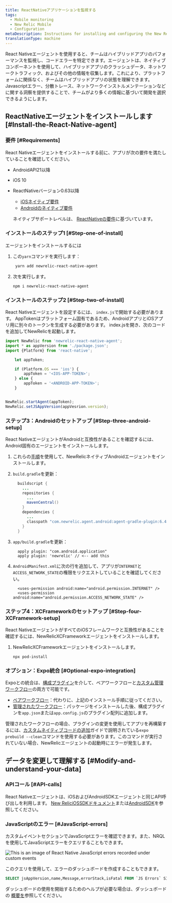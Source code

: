 ```yaml
---
title: ReactNativeアプリケーションを監視する
tags:
  - Mobile monitoring
  - New Relic Mobile
  - Configuration
metaDescription: Instructions for installing and configuring the New Relic React Native agent.
translationType: machine
---
```



React Nativeエージェントを使用すると、チームはハイブリッドアプリのパフォーマンスを監視し、コードエラーを特定できます。エージェントは、ネイティブコンポーネントを使用して、ハイブリッドアプリのクラッシュデータ、ネットワークトラフィック、およびその他の情報を収集します。これにより、プラットフォームに関係なく、チームはハイブリッドアプリの状態を理解できます。 Javascriptエラー、分散トレース、ネットワークインストルメンテーションなどに関する洞察を提供することで、チームがより多くの情報に基づいて開発を選択できるようにします。

## ReactNativeエージェントをインストールします [#Install-the-React-Native-agent]

### 要件 [#Requirements]

React Nativeエージェントをインストールする前に、アプリが次の要件を満たしていることを確認してください。

* AndroidAPI21以降

* iOS 10

* ReactNativeバージョン0.63以降

  * [iOSネイティブ要件](/docs/mobile-monitoring/new-relic-mobile-ios/get-started/new-relic-ios-compatibility-requirements)
  * [Androidのネイティブ要件](/docs/mobile-monitoring/new-relic-mobile-android/get-started/new-relic-android-compatibility-requirements)

  ネイティブサポートレベルは、 [ReactNativeの要件](https://github.com/facebook/react-native#-requirements)に基づいています。

### インストールのステップ1 [#Step-one-of-install]

エージェントをインストールするには

1. この`yarn`コマンドを実行します：

   ```sh
    yarn add newrelic-react-native-agent
   ```

2. 次を実行します。

   ```shell
   npm i newrelic-react-native-agent
   ```

### インストールのステップ2 [#Step-two-of-install]

React Nativeエージェントを設定するには、 `index.js`で開始する必要があります。 AppTokenはプラットフォーム固有であるため、AndroidアプリとiOSアプリ用に別々のトークンを生成する必要があります。 index.jsを開き、次のコードを追加してNewRelicを起動します。

```js
import NewRelic from 'newrelic-react-native-agent';
import * as appVersion from './package.json';
import {Platform} from 'react-native';

    let appToken;

    if (Platform.OS === 'ios') {
        appToken = '<IOS-APP-TOKEN>';
    } else {
        appToken = '<ANDROID-APP-TOKEN>';
    }


NewRelic.startAgent(appToken);
NewRelic.setJSAppVersion(appVesrion.version);

```

### ステップ3：Androidのセットアップ [#Step-three-android-setup]

React NativeエージェントがAndroidと互換性があることを確認するには、Android固有のエージェントをインストールします。

1. これらの[手順](/docs/mobile-monitoring/new-relic-mobile-android/install-configure/install-android-apps-gradle-android-studio)を使用して、NewRelicネイティブAndroidエージェントをインストールします。

2. `build.gradle`を更新：

   ```java
     buildscript {
       ...
       repositories {
         ...
         mavenCentral()
       }
       dependencies {
         ...
         classpath "com.newrelic.agent.android:agent-gradle-plugin:6.4.1"
       }
     }
   ```

3. `app/build.gradle`を更新：

   ```
     apply plugin: "com.android.application"
     apply plugin: 'newrelic' // <-- add this
   ```

4. `AndroidManifest.xml`に次の行を追加して、アプリが`INTERNET`と`ACCESS_NETWORK_STATE`の権限をリクエストしていることを確認してください。

   ```
     <uses-permission android:name="android.permission.INTERNET" />
     <uses-permission android:name="android.permission.ACCESS_NETWORK_STATE" />
   ```

### ステップ4：XCFrameworkのセットアップ [#Step-four-XCFramework-setup]

React NativeエージェントがすべてのiOSフレームワークと互換性があることを確認するには、NewRelicXCFrameworkエージェントをインストールします。

1. NewRelicXCFrameworkエージェントをインストールします。

   ```shell
   npx pod-install
   ```

### オプション：Expo統合 [#Optional-expo-integration]

Expoとの統合は、[構成プラグイン](https://docs.expo.io/guides/config-plugins/)を介して、ベアワークフローと[カスタム管理ワークフロー](https://docs.expo.io/workflow/customizing/)の両方で可能です。

* [ベアワークフロー](https://docs.expo.dev/introduction/managed-vs-bare/#bare-workflow)：代わりに、上記のインストール手順に従ってください。
* [管理されたワークフロー](https://docs.expo.dev/introduction/managed-vs-bare/#bare-workflow)：パッケージをインストールした後、構成プラグインを`app.json`または`app.config.js`のプラグイン配列に追加します。

管理されたワークフローの場合、プラグインの変更を使用してアプリを再構築するには、[カスタムネイティブコードの追加](https://docs.expo.dev/workflow/customizing/)ガイドで説明されている`expo prebuild --clean`コマンドを使用する必要があります。このコマンドが実行されていない場合、NewRelicエージェントの起動時にエラーが発生します。

## データを変更して理解する [#Modify-and-understand-your-data]

### APIコール [#API-calls]

React Nativeエージェントは、iOSおよびAndroidSDKエージェントと同じAPI呼び出しを利用します。 [New ReliciOSSDKドキュメント](/docs/mobile-monitoring/new-relic-mobile-ios/ios-sdk-api)または[AndroidSDK](/docs/mobile-monitoring/new-relic-mobile-android/android-sdk-api)を参照してください。

### JavaScriptのエラー [#JavaScript-errors]

カスタムイベントセクションでJavaScriptエラーを確認できます。また、NRQLを使用してJavaScriptエラーをクエリすることもできます。

<img
  title="JavaScript errors within custom events"
  alt="This is an image of React Native JavaScript errors recorded under custom events"
  src={reactnativejavascripterrors}
/>

このクエリを使用して、エラーのダッシュボードを作成することもできます。

```sql
SELECT jsAppVersion,name,Message,errorStack,isFatal FROM `JS Errors` SINCE 24 hours ago
```

ダッシュボードの使用を開始するためのヘルプが必要な場合は、ダッシュボードの [概要を](/docs/query-your-data/explore-query-data/dashboards/introduction-dashboards/#get-started)参照してください。